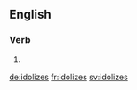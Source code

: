 ==English==

===Verb===
{{head|en}}

# {{en-third-person singular of|idolize}}

[[de:idolizes]]
[[fr:idolizes]]
[[sv:idolizes]]